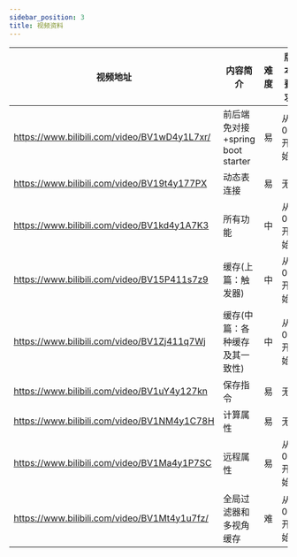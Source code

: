 ```yaml
---
sidebar_position: 3
title: 视频资料
---
```


|视频地址|内容简介|难度|版本要求|
|-------|------|----|----|
|https://www.bilibili.com/video/BV1wD4y1L7xr/|前后端免对接+spring boot starter|易|从0.6开始|
|https://www.bilibili.com/video/BV19t4y177PX|动态表连接|易|无|
|https://www.bilibili.com/video/BV1kd4y1A7K3|所有功能|中|从0.3开始|
|https://www.bilibili.com/video/BV15P411s7z9|缓存(上篇：触发器)|中|从0.3开始|
|https://www.bilibili.com/video/BV1Zj411q7Wj|缓存(中篇：各种缓存及其一致性)|中|从0.3开始|
|https://www.bilibili.com/video/BV1uY4y127kn|保存指令|易|无|
|https://www.bilibili.com/video/BV1NM4y1C78H|计算属性|易|无|
|https://www.bilibili.com/video/BV1Ma4y1P7SC|远程属性|易|从0.7开始|
|https://www.bilibili.com/video/BV1Mt4y1u7fz/|全局过滤器和多视角缓存|难|从0.5开始|